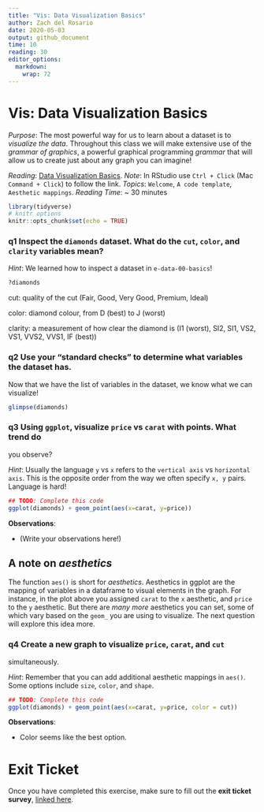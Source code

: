 ```yaml
---
title: "Vis: Data Visualization Basics"
author: Zach del Rosario
date: 2020-05-03
output: github_document
time: 10
reading: 30
editor_options: 
  markdown: 
    wrap: 72
---
```


# Vis: Data Visualization Basics

*Purpose*: The most powerful way for us to learn about a dataset is to
*visualize the data*. Throughout this class we will make extensive use
of the *grammar of graphics*, a powerful graphical programming *grammar*
that will allow us to create just about any graph you can imagine!

*Reading*: [Data Visualization
Basics](https://rstudio.cloud/learn/primers/1.1). *Note*: In RStudio use
`Ctrl + Click` (Mac `Command + Click`) to follow the link. *Topics*:
`Welcome`, `A code template`, `Aesthetic mappings`. *Reading Time*: \~
30 minutes

```r
library(tidyverse)
# knitr options
knitr::opts_chunk$set(echo = TRUE)
```

### **q1** Inspect the `diamonds` dataset. What do the `cut`, `color`, and `clarity` variables mean?

*Hint*: We learned how to inspect a dataset in `e-data-00-basics`!

```r
?diamonds
```

cut: quality of the cut (Fair, Good, Very Good, Premium, Ideal)

color: diamond colour, from D (best) to J (worst)

clarity: a measurement of how clear the diamond is (I1 (worst), SI2,
SI1, VS2, VS1, VVS2, VVS1, IF (best))

### **q2** Use your "standard checks" to determine what variables the dataset has.

Now that we have the list of variables in the dataset, we know what we
can visualize!

```r
glimpse(diamonds)
```

### **q3** Using `ggplot`, visualize `price` vs `carat` with points. What trend do

you observe?

*Hint*: Usually the language `y` vs `x` refers to the `vertical axis` vs
`horizontal axis`. This is the opposite order from the way we often
specify `x, y` pairs. Language is hard!

```r
## TODO: Complete this code
ggplot(diamonds) + geom_point(aes(x=carat, y=price))
```

**Observations**:

-   (Write your observations here!)

## A note on *aesthetics*

The function `aes()` is short for *aesthetics*. Aesthetics in ggplot are
the mapping of variables in a dataframe to visual elements in the graph.
For instance, in the plot above you assigned `carat` to the `x`
aesthetic, and `price` to the `y` aesthetic. But there are *many more*
aesthetics you can set, some of which vary based on the `geom_` you are
using to visualize. The next question will explore this idea more.

### **q4** Create a new graph to visualize `price`, `carat`, and `cut`

simultaneously.

*Hint*: Remember that you can add additional aesthetic mappings in
`aes()`. Some options include `size`, `color`, and `shape`.

```r
## TODO: Complete this code
ggplot(diamonds) + geom_point(aes(x=carat, y=price, color = cut))
```

**Observations**:

-   Color seems like the best option.

<!-- include-exit-ticket -->

# Exit Ticket

<!-- -------------------------------------------------- -->

Once you have completed this exercise, make sure to fill out the **exit
ticket survey**, [linked
here](https://docs.google.com/forms/d/e/1FAIpQLSeuq2LFIwWcm05e8-JU84A3irdEL7JkXhMq5Xtoalib36LFHw/viewform?usp=pp_url&entry.693978880=e-vis00-basics-assignment.Rmd).
